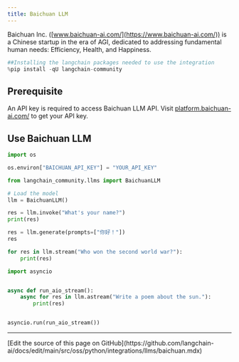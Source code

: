 ```yaml
---
title: Baichuan LLM
---
```


Baichuan Inc. ([www.baichuan-ai.com/](https://www.baichuan-ai.com/)) is a Chinese startup in the era of AGI, dedicated to addressing fundamental human needs: Efficiency, Health, and Happiness.

```python
##Installing the langchain packages needed to use the integration
%pip install -qU langchain-community
```

## Prerequisite

An API key is required to access Baichuan LLM API. Visit [platform.baichuan-ai.com/](https://platform.baichuan-ai.com/) to get your API key.

## Use Baichuan LLM

```python
import os

os.environ["BAICHUAN_API_KEY"] = "YOUR_API_KEY"
```

```python
from langchain_community.llms import BaichuanLLM

# Load the model
llm = BaichuanLLM()

res = llm.invoke("What's your name?")
print(res)
```

```python
res = llm.generate(prompts=["你好！"])
res
```

```python
for res in llm.stream("Who won the second world war?"):
    print(res)
```

```python
import asyncio


async def run_aio_stream():
    async for res in llm.astream("Write a poem about the sun."):
        print(res)


asyncio.run(run_aio_stream())
```

---

<Callout icon="pen-to-square" iconType="regular">
  [Edit the source of this page on GitHub](https://github.com/langchain-ai/docs/edit/main/src/oss/python/integrations/llms/baichuan.mdx)
</Callout>
